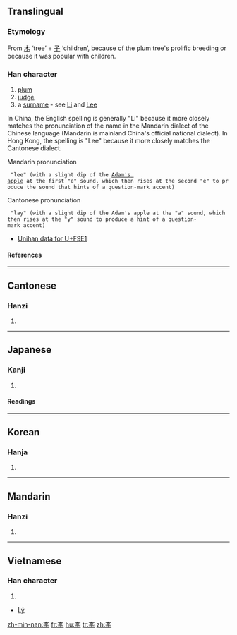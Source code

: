 {{see|李}}

==Translingual==
===Etymology===
From [[木]] ‘tree’ + [[子]] ‘children’, because of the plum tree's prolific breeding or because it was popular with children.
===Han character===
{{Han char|rn=75|rad=木|as=03|sn=7|four=4040<sub>7</sub>|canj=木弓木 (DND)}}
# [[plum]]
# [[judge]]
# a [[surname]] - see [[Li]] and [[Lee]]
In China, the English spelling is generally "Li" because it more closely matches the pronunciation of the name in the Mandarin dialect of the Chinese language (Mandarin is mainland China's official national dialect).  In Hong Kong, the spelling is "Lee" because it more closely matches the Cantonese dialect.

Mandarin pronunciation 
  "lee" (with a slight dip of the [[Adam's apple]] at the first "e" sound, which then rises at the second "e" to produce the sound that hints of a question-mark accent) 

Cantonese pronunciation
  "lay" (with a slight dip of the Adam's apple at the "a" sound, which then rises at the "y" sound to produce a hint of a question-mark accent)


* [http://www.unicode.org/cgi-bin/GetUnihanData.pl?codepoint=F9E1 Unihan data for U+F9E1]
====References====
{{Han ref|kx=0511.110|dkj=14459|dj=0895.090|hdz=21162.080|uh=674E|ud=26446|bh=A7F5|bd=42997}}

----

==Cantonese==
===Hanzi===
{{yue-hanzi|jyut=|y=lei5}}
# {{defn|Cantonese}}

----
==Japanese==
===Kanji===
{{ja-kanji|grade=|rs=木03}}
# {{defn|Japanese}} 
====Readings====
{{ja-readings|on=[[り]] (ri)|kun=[[すもも]] (sumomo)}}

----
==Korean==
===Hanja===
{{ko-hanja|hangeul=리>이|eumhun=[[자두]](Jadu)|rv=ri>i|mr=ri>i (Yi as surname)|y=li>i}}
# {{defn|Korean}}

----
==Mandarin==
===Hanzi===
{{cmn-hanzi|pin=[[lǐ]] (li3)|wg=li<sup>3</sup>}}
# {{defn|Mandarin}}

----
==Vietnamese==
===Han character===
{{vi-hantu}}
# {{defn|Vietnamese}}
* [[Lý]]

[[zh-min-nan:李]]
[[fr:李]]
[[hu:李]]
[[tr:李]]
[[zh:李]]